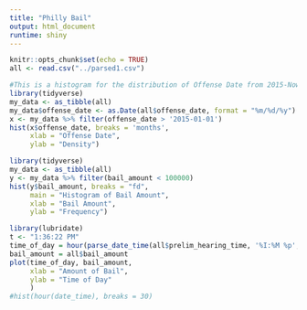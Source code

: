 ```yaml
---
title: "Philly Bail"
output: html_document
runtime: shiny
---
```


```r
knitr::opts_chunk$set(echo = TRUE)
all <- read.csv("../parsed1.csv")

```

```r
#This is a histogram for the distribution of Offense Date from 2015-Now
library(tidyverse)
my_data <- as_tibble(all)
my_data$offense_date <- as.Date(all$offense_date, format = "%m/%d/%y")
x <- my_data %>% filter(offense_date > '2015-01-01')
hist(x$offense_date, breaks = 'months',
     xlab = "Offense Date",
     ylab = "Density")
```

```r
library(tidyverse)
my_data <- as_tibble(all)
y <- my_data %>% filter(bail_amount < 100000)
hist(y$bail_amount, breaks = "fd", 
     main = "Histogram of Bail Amount",
     xlab = "Bail Amount",
     ylab = "Frequency")
```

```r
library(lubridate)
t <- "1:36:22 PM"
time_of_day = hour(parse_date_time(all$prelim_hearing_time, '%I:%M %p', tz = "America/New_York"))
bail_amount = all$bail_amount
plot(time_of_day, bail_amount, 
     xlab = "Amount of Bail",
     ylab = "Time of Day"
     )
#hist(hour(date_time), breaks = 30)
```


